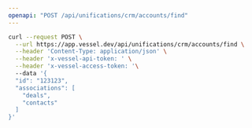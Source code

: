 ```yaml
---
openapi: "POST /api/unifications/crm/accounts/find"
---
```


<RequestExample>

```bash Request
curl --request POST \
  --url https://app.vessel.dev/api/unifications/crm/accounts/find \
  --header 'Content-Type: application/json' \
  --header 'x-vessel-api-token: ' \
  --header 'x-vessel-access-token: '\ 
  --data '{
  "id": "123123",
  "associations": [
    "deals",
    "contacts"
  ]
}'
```

</RequestExample>


      